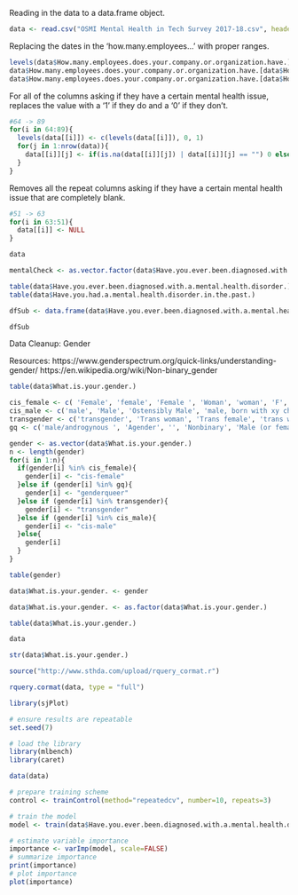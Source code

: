 Reading in the data to a data.frame object.
```r
data <- read.csv("OSMI Mental Health in Tech Survey 2017-18.csv", header=TRUE)
```

Replacing the dates in the 'how.many.employees...' with proper ranges.
```r
levels(data$How.many.employees.does.your.company.or.organization.have.) <- c(levels(data$How.many.employees.does.your.company.or.organization.have.), "1-5", "6-25")
data$How.many.employees.does.your.company.or.organization.have.[data$How.many.employees.does.your.company.or.organization.have.=="5-Jan"] <- "1-5"
data$How.many.employees.does.your.company.or.organization.have.[data$How.many.employees.does.your.company.or.organization.have.=="25-Jun"] <- "6-25"
```

For all of the columns asking if they have a certain mental health issue, replaces the value with a '1' if they do and a '0' if they don't.
```r
#64 -> 89
for(i in 64:89){
  levels(data[[i]]) <- c(levels(data[[i]]), 0, 1)
  for(j in 1:nrow(data)){
    data[[i]][j] <- if(is.na(data[[i]][j]) | data[[i]][j] == "") 0 else 1
  }
}
```

Removes all the repeat columns asking if they have a certain mental health issue that are completely blank.
```r
#51 -> 63
for(i in 63:51){
  data[[i]] <- NULL 
}
```

```r
data
```
```r
mentalCheck <- as.vector.factor(data$Have.you.ever.been.diagnosed.with.a.mental.health.disorder.)
```
```r
table(data$Have.you.ever.been.diagnosed.with.a.mental.health.disorder.)
table(data$Have.you.had.a.mental.health.disorder.in.the.past.)

```
```r
dfSub <- data.frame(data$Have.you.ever.been.diagnosed.with.a.mental.health.disorder.,data$Have.you.had.a.mental.health.disorder.in.the.past.)

dfSub
```


Data Cleanup: Gender

Resources:
https://www.genderspectrum.org/quick-links/understanding-gender/
https://en.wikipedia.org/wiki/Non-binary_gender

```r
table(data$What.is.your.gender.)
```
```r
cis_female <- c( 'Female', 'female', 'Female ', 'Woman', 'woman', 'F', 'f', 'I identify as female', '*shrug emoji* (F)', 'Cis woman', 'Female (cisgender)', 'Cis-Female', 'Cisgendered woman', 'She/her/they/them', 'Cis female', 'cisgender female', 'femalw', 'femail', 'female (cis)', 'My sex is female.', 'female (cisgender)', 'Female (cis) ', 'Woman-identified', 'cis-Female', 'cis female', 'F, cisgender', 'Cis female ')
cis_male <- c('male', 'Male', 'Ostensibly Male', 'male, born with xy chromosoms', 'Malel', 'M', 'MALE', 'm', 'Cis-male', 'Male ', 'cis male ', 'Cis Male', 'Man', 'Cisgender male', 'cis-male', 'Mail', 'cis hetero male', 'Male (cis)', "male (hey this is the tech industry you're talking about)", 'God King of the Valajar', 'Cis male', 'man', 'Male, cis', 'cis male', 'dude' , 'SWM')
transgender <- c('transgender', 'Trans woman', 'Trans female', 'trans woman', 'Transfeminine', 'Trans man')
gq <- c('male/androgynous ', 'Agender', '', 'Nonbinary', 'Male (or female, or both)', 'non binary', 'Female/gender non-binary.', 'N/A', 'genderfluid', 'Genderqueer', 'Demiguy', 'none', 'non-binary', 'Other', 'NB', 'Genderfluid', 'Nonbinary/femme', 'gender non-conforming woman', 'uhhhhhhhhh fem genderqueer?', 'n/a', 'Non-binary', 'Agender/genderfluid', 'Male-ish', 'sometimes', 'Contextual', 'Non binary', 'Genderqueer demigirl', 'Genderqueer/non-binary', 'nonbinary', 'Female-ish', '\\-', 'None')
```

```r
gender <- as.vector(data$What.is.your.gender.)
n <- length(gender)
for(i in 1:n){
  if(gender[i] %in% cis_female){
    gender[i] <- "cis-female"
  }else if (gender[i] %in% gq){
    gender[i] <- "genderqueer"
  }else if (gender[i] %in% transgender){
    gender[i] <- "transgender"
  }else if (gender[i] %in% cis_male){
    gender[i] <- "cis-male"
  }else{
    gender[i]
  }
}
```

```r
table(gender)
```

```r
data$What.is.your.gender. <- gender
```

```r
data$What.is.your.gender. <- as.factor(data$What.is.your.gender.)
```


```r
table(data$What.is.your.gender.)
```
```r
data
```
```r
str(data$What.is.your.gender.)
```

```r
source("http://www.sthda.com/upload/rquery_cormat.r")
```

```r
rquery.cormat(data, type = "full")
```

```r
library(sjPlot)
```

```r
# ensure results are repeatable
set.seed(7)
```

```r
# load the library
library(mlbench)
library(caret)
```
```r
data(data)
```

```r
# prepare training scheme
control <- trainControl(method="repeatedcv", number=10, repeats=3)
```

```r
# train the model
model <- train(data$Have.you.ever.been.diagnosed.with.a.mental.health.disorder.~., data=data, method="lvq", preProcess="scale", trControl=control)
```
```r
# estimate variable importance
importance <- varImp(model, scale=FALSE)
# summarize importance
print(importance)
# plot importance
plot(importance)
```

